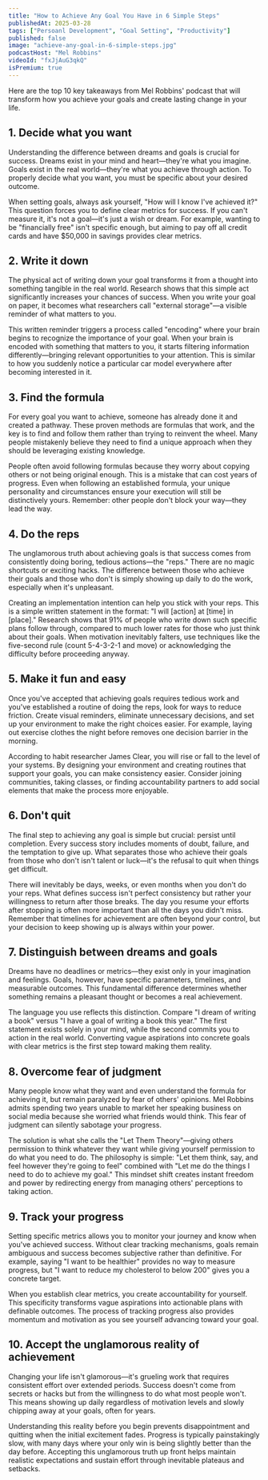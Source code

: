 ```yaml
---
title: "How to Achieve Any Goal You Have in 6 Simple Steps"
publishedAt: 2025-03-28
tags: ["Persoanl Development", "Goal Setting", "Productivity"]
published: false
image: "achieve-any-goal-in-6-simple-steps.jpg"
podcastHost: "Mel Robbins"
videoId: "fxJjAuG3qkQ"
isPremium: true
---
```



<PodcastSummaryPageLayout frontmatter={frontmatter}>

Here are the top 10 key takeaways from Mel Robbins' podcast that will transform how you achieve your goals and create lasting change in your life.

## 1. Decide what you want

Understanding the difference between dreams and goals is crucial for success. Dreams exist in your mind and heart—they're what you imagine. Goals exist in the real world—they're what you achieve through action. To properly decide what you want, you must be specific about your desired outcome.

When setting goals, always ask yourself, "How will I know I've achieved it?" This question forces you to define clear metrics for success. If you can't measure it, it's not a goal—it's just a wish or dream. For example, wanting to be "financially free" isn't specific enough, but aiming to pay off all credit cards and have $50,000 in savings provides clear metrics.

## 2. Write it down

The physical act of writing down your goal transforms it from a thought into something tangible in the real world. Research shows that this simple act significantly increases your chances of success. When you write your goal on paper, it becomes what researchers call "external storage"—a visible reminder of what matters to you.

This written reminder triggers a process called "encoding" where your brain begins to recognize the importance of your goal. When your brain is encoded with something that matters to you, it starts filtering information differently—bringing relevant opportunities to your attention. This is similar to how you suddenly notice a particular car model everywhere after becoming interested in it.

## 3. Find the formula

For every goal you want to achieve, someone has already done it and created a pathway. These proven methods are formulas that work, and the key is to find and follow them rather than trying to reinvent the wheel. Many people mistakenly believe they need to find a unique approach when they should be leveraging existing knowledge.

People often avoid following formulas because they worry about copying others or not being original enough. This is a mistake that can cost years of progress. Even when following an established formula, your unique personality and circumstances ensure your execution will still be distinctively yours. Remember: other people don't block your way—they lead the way.

## 4. Do the reps

The unglamorous truth about achieving goals is that success comes from consistently doing boring, tedious actions—the "reps." There are no magic shortcuts or exciting hacks. The difference between those who achieve their goals and those who don't is simply showing up daily to do the work, especially when it's unpleasant.

Creating an implementation intention can help you stick with your reps. This is a simple written statement in the format: "I will [action] at [time] in [place]." Research shows that 91% of people who write down such specific plans follow through, compared to much lower rates for those who just think about their goals. When motivation inevitably falters, use techniques like the five-second rule (count 5-4-3-2-1 and move) or acknowledging the difficulty before proceeding anyway.

## 5. Make it fun and easy

Once you've accepted that achieving goals requires tedious work and you've established a routine of doing the reps, look for ways to reduce friction. Create visual reminders, eliminate unnecessary decisions, and set up your environment to make the right choices easier. For example, laying out exercise clothes the night before removes one decision barrier in the morning.

According to habit researcher James Clear, you will rise or fall to the level of your systems. By designing your environment and creating routines that support your goals, you can make consistency easier. Consider joining communities, taking classes, or finding accountability partners to add social elements that make the process more enjoyable.

## 6. Don't quit

The final step to achieving any goal is simple but crucial: persist until completion. Every success story includes moments of doubt, failure, and the temptation to give up. What separates those who achieve their goals from those who don't isn't talent or luck—it's the refusal to quit when things get difficult.

There will inevitably be days, weeks, or even months when you don't do your reps. What defines success isn't perfect consistency but rather your willingness to return after those breaks. The day you resume your efforts after stopping is often more important than all the days you didn't miss. Remember that timelines for achievement are often beyond your control, but your decision to keep showing up is always within your power.

## 7. Distinguish between dreams and goals

Dreams have no deadlines or metrics—they exist only in your imagination and feelings. Goals, however, have specific parameters, timelines, and measurable outcomes. This fundamental difference determines whether something remains a pleasant thought or becomes a real achievement.

The language you use reflects this distinction. Compare "I dream of writing a book" versus "I have a goal of writing a book this year." The first statement exists solely in your mind, while the second commits you to action in the real world. Converting vague aspirations into concrete goals with clear metrics is the first step toward making them reality.

## 8. Overcome fear of judgment

Many people know what they want and even understand the formula for achieving it, but remain paralyzed by fear of others' opinions. Mel Robbins admits spending two years unable to market her speaking business on social media because she worried what friends would think. This fear of judgment can silently sabotage your progress.

The solution is what she calls the "Let Them Theory"—giving others permission to think whatever they want while giving yourself permission to do what you need to do. The philosophy is simple: "Let them think, say, and feel however they're going to feel" combined with "Let me do the things I need to do to achieve my goal." This mindset shift creates instant freedom and power by redirecting energy from managing others' perceptions to taking action.

## 9. Track your progress

Setting specific metrics allows you to monitor your journey and know when you've achieved success. Without clear tracking mechanisms, goals remain ambiguous and success becomes subjective rather than definitive. For example, saying "I want to be healthier" provides no way to measure progress, but "I want to reduce my cholesterol to below 200" gives you a concrete target.

When you establish clear metrics, you create accountability for yourself. This specificity transforms vague aspirations into actionable plans with definable outcomes. The process of tracking progress also provides momentum and motivation as you see yourself advancing toward your goal.

## 10. Accept the unglamorous reality of achievement

Changing your life isn't glamorous—it's grueling work that requires consistent effort over extended periods. Success doesn't come from secrets or hacks but from the willingness to do what most people won't. This means showing up daily regardless of motivation levels and slowly chipping away at your goals, often for years.

Understanding this reality before you begin prevents disappointment and quitting when the initial excitement fades. Progress is typically painstakingly slow, with many days where your only win is being slightly better than the day before. Accepting this unglamorous truth up front helps maintain realistic expectations and sustain effort through inevitable plateaus and setbacks.

</PodcastSummaryPageLayout>
